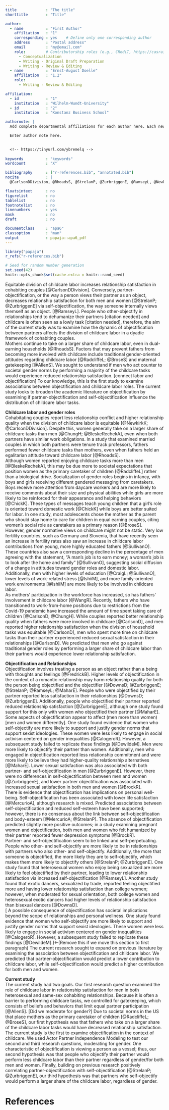 ```yaml
---
title             : "The title"
shorttitle        : "Title"

author: 
  - name          : "First Author"
    affiliation   : "1"
    corresponding : yes    # Define only one corresponding author
    address       : "Postal address"
    email         : "my@email.com"
    role:         # Contributorship roles (e.g., CRediT, https://casrai.org/credit/)
      - Conceptualization
      - Writing - Original Draft Preparation
      - Writing - Review & Editing
  - name          : "Ernst-August Doelle"
    affiliation   : "1,2"
    role:
      - Writing - Review & Editing

affiliation:
  - id            : "1"
    institution   : "Wilhelm-Wundt-University"
  - id            : "2"
    institution   : "Konstanz Business School"

authornote: |
  Add complete departmental affiliations for each author here. Each new line herein must be indented, like this line.

  Enter author note here.

  
  <!-- https://tinyurl.com/ybremelq -->
  
keywords          : "keywords"
wordcount         : "X"

bibliography      : ["r-references.bib", "annotated.bib"]
nocite            : |
  @CarlsonDDivision, @RhoadsS, @StrelanP, @ZurbriggenE, @RamseyL, @NewkirkK, @ChungH, @BleskeRechekA, @RhoadsS, @RadcliffeL, @ChickK, @BroseS, @SullivanO, @CraigL, @IshiiM, @WangR, @CarlsonD, @ChungH, @BjarnasonT, @DownsD, @RamseyL, @MaharE, @BrockR, @MercurioA, @CalogeroR, @FredrickB

floatsintext      : no
figurelist        : no
tablelist         : no
footnotelist      : no
linenumbers       : yes
mask              : no
draft             : no

documentclass     : "apa6"
classoption       : "man"
output            : papaja::apa6_pdf
---
```


```r
library("papaja")
r_refs("r-references.bib")
```

```r
# Seed for random number generation
set.seed(42)
knitr::opts_chunk$set(cache.extra = knitr::rand_seed)
```

Equitable division of childcare labor increases relationship satisfaction in cohabiting couples [@CarlsonDDivision]. Conversely, partner-objectification, or the way a person views their partner as an object, decreases relationship satisfaction for both men and women [@StrelanP; @ZurbriggenE] via self-objectification, the way someone internally views themself as an object. [@RamseyL]. People who other-objectify in relationships tend to dehumanize their partners [citation needed] and childcare is often seen as a lowly task [citation needed], therefore, the aim of the current study was to examine how the dynamic of objectification between partners affects the division of childcare labor in a dyadic framework of cohabiting couples.    
  Mothers continue to take on a larger share of childcare labor, even in dual-earning households [@RhoadsS]. Factors that may prevent fathers from becoming more involved with childcare include traditional gender-oriented attitudes regarding childcare labor [@RadcliffeL; @BroseS] and maternal gatekeeping [@AllenS]. We sought to understand if men who act counter to societal gender norms by performing a majority of the childcare tasks would experience reduced relationship satisfaction. [connect labor and objectification] To our knowledge, this is the first study to examine associations between objectification and childcare labor roles. The current study looks to broaden the academic literature on objectification by examining if partner-objectification and self-objectification influence the distribution of childcare labor tasks. 
  
**Childcare labor and gender roles**  
Cohabitating couples report less relationship conflict and higher relationship quality when the division of childcare labor is equitable [@NewkirkK; @CarlsonDDivision]. Despite this, women generally take on a larger share of childcare tasks than men [@ChungH; @BleskeRechekA], even when both partners have similar work obligations. In a study that examined married couples in which both partners were tenure track professors, fathers performed fewer childcare tasks than mothers, even when fathers held an egalitarian attitude toward childcare labor [@RhoadsS].  
  Although women reported enjoying childcare tasks more than men [@BleskeRechekA], this may be due more to societal expectations that position women as the primary caretaker of children [@RadcliffeL] rather than a biological drive. Socialization of gender roles begins in infancy, with boys and girls receiving different gendered messaging from caretakers. Boys receive more attention from daycare workers and are more likely to receive comments about their size and physical abilities while girls are more likely to be reinforced for their appearance and helping behaviors [@ChickK]. These types of messages teach young children that a girl’s role is oriented toward domestic work [@ChickK] while boys are better suited for labor. In one study, most adolescents chose the mother as the parent who should stay home to care for children in equal earning couples, citing women’s social role as caretakers as a primary reason [@BroseS].  
  However, gender normative views on childcare might not be static. Very low fertility countries, such as Germany and Slovenia, that have recently seen an increase in fertility rates also saw an increase in childcare labor contributions from young, more highly educated fathers [@SullivanO]. These countries also saw a corresponding decline in the percentage of men agreeing with the statement, “A man’s job is to earn money; a woman’s job is to look after the home and family” [@SullivanO], suggesting social diffusion of a change in attitudes toward gender roles and domestic labor. Additionally, men with higher levels of education [@CraigL; @SullivanO], lower levels of work-related stress [@IshiiM], and more family-oriented work environments [@IshiiM] are more likely to be involved in childcare labor.   
  As mothers’ participation in the workforce has increased, so has fathers’ involvement in childcare labor [@WangR]. Recently, fathers who have transitioned to work-from-home positions due to restrictions from the Covid-19 pandemic have increased the amount of time spent taking care of children [@CarlsonD; @ChungH]. While couples reported better relationship quality when fathers were more involved in childcare [@CarlsonD], and men reported higher relationship satisfaction when the division of household tasks was equitable [@CarlsonD], men who spent more time on childcare tasks than their partner experienced reduced sexual satisfaction in their relationships [@CarlsonD]. We predicted that men who go against traditional gender roles by performing a larger share of childcare labor than their partners would experience lower relationship satisfaction. 

**Objectification and Relationships**  
Objectification involves treating a person as an object rather than a being with thoughts and feelings [@FredrickB]. Higher levels of objectification in the context of a romantic relationship may harm relationship quality for both the person being objectified and the objectifier [@DownsD; @ZurbriggenE; @StrelanP; @RamseyL; @MaharE]. People who were objectified by their partner reported less satisfaction in their relationships [@DownsD; @ZurbriggenE]. Additionally, people who objectified their partner reported reduced relationship satisfaction [@ZurbriggenE], although one study found support for this only with women who objectified their partner [@MaharE]. Some aspects of objectification appear to affect (men more than women) [men and women differently]. One study found evidence that women who self-objectify are more likely to support and justify gender norms that support sexist ideologies. These women were less likely to engage in social activism centered on gender inequalities [@CalogeroR]. However, a subsequent study failed to replicate these findings [@DewildeM]. Men were more likely to objectify their partner than women. Additionally, men who engaged in objectification reported less relationship commitment and were more likely to believe they had higher-quality relationship alternatives [@MaharE]. Lower sexual satisfaction was also associated with both partner- and self-objectification in men [@ZurbriggenE]. However, there were no differences in self-objectification between men and women [@ZurbriggenE], and lower partner objectification was associated with increased sexual satisfaction in both men and women [@BrockR].  
  There is evidence that objectification has implications on personal well-being. Self-objectification has been associated with lower life satisfaction [@MercurioA], although research is mixed. Predicted associations between self-objectification and reduced self-esteem have been supported; however, there is no consensus about the link between self-objectification and body-esteem [@MercurioA; @StrelanP]. The absence of objectification predicted slightly more positive outcomes; in a study examining pregnant women and objectification, both men and women who felt humanized by their partner reported fewer depression symptoms [@BrockR].   
 	Partner- and self-objectification seem to be linked and self-perpetuating. People who other- and self-objectify are more likely to be in relationships with partners who also other- and self-objectify. Additionally, the more that someone is objectified, the more likely they are to self-objectify, which makes them more likely to objectify others [@StrelanP; @ZurbriggenE]. One study found that heterosexual women who enjoy being sexualized are more likely to feel objectified by their partner, leading to lower relationship satisfaction via increased self-objectification [@RamseyL]. Another study found that exotic dancers, sexualized by trade, reported feeling objectified more and having lower relationship satisfaction than college women; however, when moderated for sexual orientation, both college women and heterosexual exotic dancers had higher levels of relationship satisfaction than bisexual dancers [@DownsD].  
 [ A possible consequence of objectification has societal implications beyond the scope of relationships and personal wellness. One study found evidence that women who self-objectify are more likely to support and justify gender norms that support sexist ideologies. These women were less likely to engage in social activism centered on gender inequalities [@CalogeroR]. However, a subsequent study failed to replicate these findings [@DewildeM].]<-(Remove this if we move this section to first paragraph) The current research sought to expand on previous literature by examining the association between objectification and childcare labor. We predicted that partner-objectification would predict a lower contribution to childcare labor, while self-objectification would predict a higher contribution for both men and women.  
  
**Current study**  
The current study had two goals. Our first research question examined the role of childcare labor in relationship satisfaction for men in both heterosexual and same-sex cohabiting relationships. Because it is often a barrier to performing childcare tasks, we controlled for gatekeeping, which consists of beliefs and behaviors that limit equal partner participation [@AllenS]. [Did we moderate for gender?] Due to societal norms in the US that place mothers as the primary caretaker of children [@RadcliffeL; @BroseS], our first hypothesis was that fathers who take on a larger share of the childcare labor tasks would have decreased relationship satisfaction.
  The current study is the first to examine objectification in the context of childcare. We used Actor Partner Independence Modeling to test our second and third research questions, moderating for gender. One characteristic of objectification is viewing a person as a vessel; thus, our second hypothesis was that people who objectify their partner would perform less childcare labor than their partner regardless of gender/for both men and women. Finally, building on previous research positively correlating partner-objectification with self-objectification [@StrelanP; @ZurbriggenE], our third hypothesis was that partners who self-objectify would perform a larger share of the childcare labor, regardless of gender.







\newpage

# References

\begingroup
\setlength{\parindent}{-0.5in}
\setlength{\leftskip}{0.5in}

<div id="refs" custom-style="Bibliography"></div>
\endgroup
